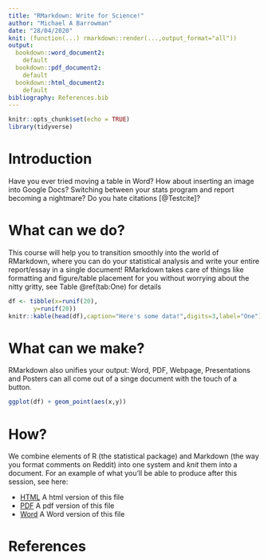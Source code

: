 ```yaml
---
title: "RMarkdown: Write for Science!"
author: "Michael A Barrowman"
date: "28/04/2020"
knit: (function(...) rmarkdown::render(...,output_format="all"))
output:
  bookdown::word_document2:
    default
  bookdown::pdf_document2:
    default
  bookdown::html_document2:
    default
bibliography: References.bib
---
```


```r
knitr::opts_chunk$set(echo = TRUE)
library(tidyverse)
```

# Introduction
Have you ever tried moving a table in Word? How about inserting an image into Google Docs? Switching between your stats program and report becoming a nightmare? Do you hate citations [@Testcite]?

# What can we do?
This course will help you to transition smoothly into the world of RMarkdown, where you can do your statistical analysis and write your entire report/essay in a single document! RMarkdown takes care of things like formatting and figure/table placement for you without worrying about the nitty gritty, see Table \@ref(tab:One) for details

```r
df <- tibble(x=runif(20),
       y=runif(20))
knitr::kable(head(df),caption="Here's some data!",digits=3,label="One")
```

# What can we make?
RMarkdown also unifies your output: Word, PDF, Webpage, Presentations and Posters can all come out of a singe document with the touch of a button.


```r
ggplot(df) + geom_point(aes(x,y))
```


# How?
We combine elements of R (the statistical package) and Markdown (the way you format comments on Reddit) into one system and *knit* them into a document. For an example of what you'll be able to produce after this session, see here:

* [HTML](Example.html) A html version of this file
* [PDF](Example.pdf) A pdf version of this file
* [Word](Example.docx) A Word version of this file


# References


